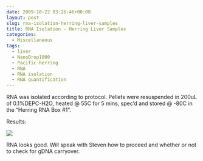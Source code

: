 ```yaml
---
date: 2009-10-22 03:26:46+00:00
layout: post
slug: rna-isolation-herring-liver-samples
title: RNA Isolation - Herring Liver Samples
categories:
  - Miscellaneous
tags:
  - liver
  - NanoDrop1000
  - Pacific herring
  - RNA
  - RNA isolation
  - RNA quantification
---
```


RNA was isolated according to protocol. Pellets were resuspended in 200uL of 0.1%DEPC-H2O, heated @ 55C for 5 mins, spec'd and stored @ -80C in the "Herring RNA Box #1".

Results:

![](https://eagle.fish.washington.edu/Arabidopsis/RNA%20Spec%20Readings/20091021%20RNA%20SJW.jpg)

RNA looks good. Will speak with Steven how to proceed and whether or not to check for gDNA carryover.
